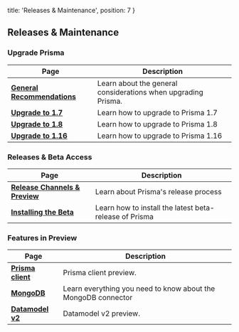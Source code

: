   title: 'Releases & Maintenance',
  position: 7
}

## Releases & Maintenance

### Upgrade Prisma

| Page | Description |
| -- | --- |
| [**General Recommendations**](dfv4) | Learn about the general considerations when upgrading Prisma.  |
| [**Upgrade to 1.7**](jgpt) | Learn how to upgrade to Prisma 1.7  |
| [**Upgrade to 1.8**](jgp3) | Learn how to upgrade to Prisma 1.8  |
| [**Upgrade to 1.16**](jgp4) | Learn how to upgrade to Prisma 1.16 |

### Releases & Beta Access

| Page | Description |
| -- | --- |
| [**Release Channels & Preview**](b4op) | Learn about Prisma's release process |
| [**Installing the Beta**](b5op) | Learn how to install the latest beta-release of Prisma |

### Features in Preview

| Page | Description |
| -- | --- |
| [**Prisma client**](b6q6) | Prisma client preview. |
| [**MongoDB**](b6op) | Learn everything you need to know about the MongoDB connector |
| [**Datamodel v2**](b6a7) | Datamodel v2 preview. |